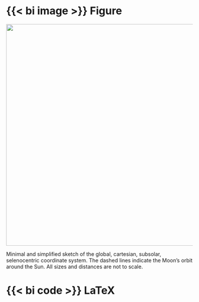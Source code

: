 ::: {.panel-tabset}

# {{< bi image >}} Figure

::: {#fig-spherical_differential_element }
<!-- ![](/documentation/fundamentals/coordinate_systems/imgs/reference_frames/global_cartesian.svg){width="600px"} -->
![](/documentation/fundamentals/coordinate_systems/imgs/reference_frames/global_cartesian.png){width="600px"}

Minimal and simplified sketch of the global, cartesian, subsolar, selenocentric coordinate system. The dashed lines indicate the Moon's orbit around the Sun. All sizes and distances are not to scale. 
:::

# {{< bi code >}} LaTeX
```latex
```

:::